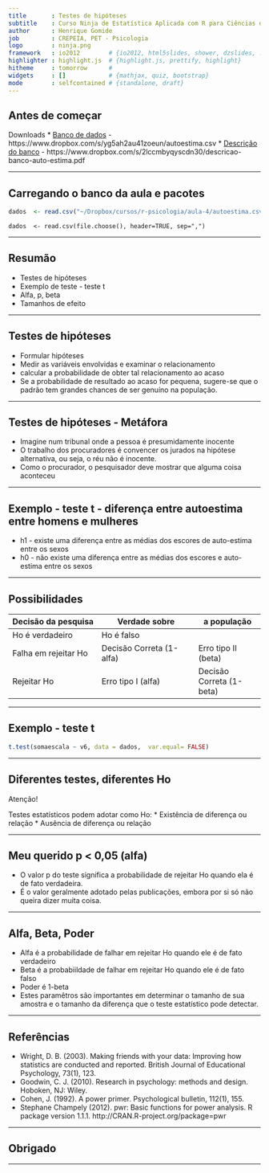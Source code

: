 ```yaml
---
title       : Testes de hipóteses 
subtitle    : Curso Ninja de Estatística Aplicada com R para Ciências da Saúde
author      : Henrique Gomide
job         : CREPEIA, PET - Psicologia
logo        : ninja.png
framework   : io2012        # {io2012, html5slides, shower, dzslides, ...}
highlighter : highlight.js  # {highlight.js, prettify, highlight}
hitheme     : tomorrow      # 
widgets     : []            # {mathjax, quiz, bootstrap}
mode        : selfcontained # {standalone, draft}
---
```


## Antes de começar
Downloads
* [Banco de dados](https://www.dropbox.com/s/yg5ah2au41zoeun/autoestima.csv) - https://www.dropbox.com/s/yg5ah2au41zoeun/autoestima.csv
* [Descrição do banco](https://www.dropbox.com/s/2lccmbyqyscdn30/descricao-banco-auto-estima.pdf) - https://www.dropbox.com/s/2lccmbyqyscdn30/descricao-banco-auto-estima.pdf

---

## Carregando o banco da aula e pacotes

```r
dados  <- read.csv("~/Dropbox/cursos/r-psicologia/aula-4/autoestima.csv")
```

```
dados  <- read.csv(file.choose(), header=TRUE, sep=",")
```

---

## Resumão
* Testes de hipóteses
* Exemplo de teste - teste t
* Alfa, p, beta
* Tamanhos de efeito

---

## Testes de hipóteses
* Formular hipóteses
* Medir as variáveis envolvidas e examinar o relacionamento
* calcular a probabilidade de obter tal relacionamento ao acaso
* Se a probabilidade de resultado ao acaso for pequena, sugere-se que o padrão tem grandes chances de ser genuíno na população.

---

## Testes de hipóteses - Metáfora
* Imagine num tribunal onde a pessoa é presumidamente inocente
* O trabalho dos procuradores é convencer os jurados na hipótese alternativa, ou seja, o réu não é inocente.
* Como o procurador, o pesquisador deve mostrar que alguma coisa aconteceu

---

## Exemplo - teste t - diferença entre autoestima entre homens e mulheres

* h1 - existe uma diferença entre as médias dos escores de auto-estima entre os sexos
* h0 - não existe uma diferença entre as médias dos escores e auto-estima entre os sexos

---

## Possibilidades


Decisão da pesquisa      | Verdade sobre             | a população
-----------------------  | ------------------------- | -----------------
                         | Ho é verdadeiro           | Ho é falso
Falha em rejeitar Ho     | Decisão Correta (1-alfa)  | Erro tipo II (beta)
Rejeitar Ho              | Erro tipo I  (alfa)       | Decisão Correta (1-beta)


---

## Exemplo - teste t
```r
t.test(somaescala ~ v6, data = dados,  var.equal= FALSE)
```

---

## Diferentes testes, diferentes Ho

Atenção!

Testes estatísticos podem adotar como Ho:
* Existência de diferença ou relação
* Ausência de diferença ou relação

---

## Meu querido p < 0,05 (alfa)

* O valor p do teste significa a probabilidade de rejeitar Ho quando ela é de fato verdadeira.
* É o valor geralmente adotado pelas publicações, embora por si só não queira dizer muita coisa.

---

## Alfa, Beta, Poder

* Alfa é a probabilidade de falhar em rejeitar Ho quando ele é de fato verdadeiro
* Beta é a probabiildade de falhar em rejeitar Ho quando ele é de fato falso
* Poder é 1-beta
* Estes paramêtros são importantes em determinar o tamanho de sua amostra e o tamanho da diferença que o teste estatístico pode detectar.

---


## Referências

* Wright, D. B. (2003). Making friends with your data: Improving how statistics are conducted and  reported. British Journal of Educational Psychology, 73(1), 123.
* Goodwin, C. J. (2010). Research in psychology: methods and design. Hoboken, NJ: Wiley.
* Cohen, J. (1992). A power primer. Psychological bulletin, 112(1), 155.
* Stephane Champely (2012). pwr: Basic functions for power analysis. R package version 1.1.1. http://CRAN.R-project.org/package=pwr

---

## Obrigado

---